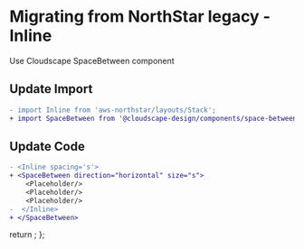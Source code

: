 
<Meta title="Migration/Inline" />

# Migrating from NorthStar legacy - Inline

Use <Link href='https://cloudscape.design/components/space-between' target='_blank' external>Cloudscape SpaceBetween component </Link>

## Update Import

```diff
- import Inline from 'aws-northstar/layouts/Stack';
+ import SpaceBetween from '@cloudscape-design/components/space-between';
```

## Update Code

```diff
- <Inline spacing='s'>
+ <SpaceBetween direction="horizontal" size="s">
    <Placeholder/>
    <Placeholder/>
    <Placeholder/>
-  </Inline>
+ </SpaceBetween>
```

  return <SyntaxHighlighter/>;
};